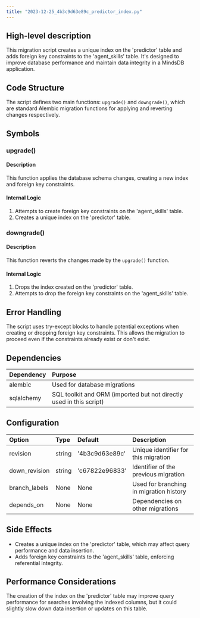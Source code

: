 ```yaml
---
title: "2023-12-25_4b3c9d63e89c_predictor_index.py"
---
```


## High-level description
This migration script creates a unique index on the 'predictor' table and adds foreign key constraints to the 'agent_skills' table. It's designed to improve database performance and maintain data integrity in a MindsDB application.

## Code Structure
The script defines two main functions: `upgrade()` and `downgrade()`, which are standard Alembic migration functions for applying and reverting changes respectively.

## Symbols

### upgrade()
#### Description
This function applies the database schema changes, creating a new index and foreign key constraints.

#### Internal Logic
1. Attempts to create foreign key constraints on the 'agent_skills' table.
2. Creates a unique index on the 'predictor' table.

### downgrade()
#### Description
This function reverts the changes made by the `upgrade()` function.

#### Internal Logic
1. Drops the index created on the 'predictor' table.
2. Attempts to drop the foreign key constraints on the 'agent_skills' table.

## Error Handling
The script uses try-except blocks to handle potential exceptions when creating or dropping foreign key constraints. This allows the migration to proceed even if the constraints already exist or don't exist.

## Dependencies
| Dependency | Purpose |
|:-----------|:--------|
| alembic | Used for database migrations |
| sqlalchemy | SQL toolkit and ORM (imported but not directly used in this script) |

## Configuration
| Option | Type | Default | Description |
|:-------|:-----|:--------|:------------|
| revision | string | '4b3c9d63e89c' | Unique identifier for this migration |
| down_revision | string | 'c67822e96833' | Identifier of the previous migration |
| branch_labels | None | None | Used for branching in migration history |
| depends_on | None | None | Dependencies on other migrations |

## Side Effects
- Creates a unique index on the 'predictor' table, which may affect query performance and data insertion.
- Adds foreign key constraints to the 'agent_skills' table, enforcing referential integrity.

## Performance Considerations
The creation of the index on the 'predictor' table may improve query performance for searches involving the indexed columns, but it could slightly slow down data insertion or updates on this table.